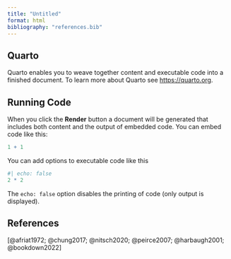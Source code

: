```yaml
---
title: "Untitled"
format: html
bibliography: "references.bib"
---
```


## Quarto

Quarto enables you to weave together content and executable code into a finished document. To learn more about Quarto see <https://quarto.org>.

## Running Code

When you click the **Render** button a document will be generated that includes both content and the output of embedded code. You can embed code like this:

```r
1 + 1
```

You can add options to executable code like this

```r
#| echo: false
2 * 2
```

The `echo: false` option disables the printing of code (only output is displayed).

## References

[@afriat1972; @chung2017; @nitsch2020; @peirce2007; @harbaugh2001; @bookdown2022]
